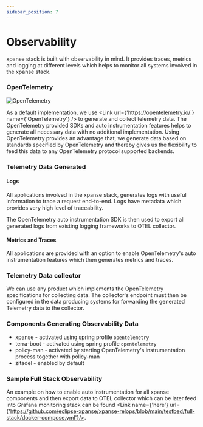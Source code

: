 ```yaml
---
sidebar_position: 7
---
```



# Observability

xpanse stack is built with observability in mind. It provides traces, metrics and logging at different levels
which helps to monitor all systems involved in the xpanse stack.

### OpenTelemetry

![OpenTelemetry](https://encrypted-tbn0.gstatic.com/images?q=tbn:ANd9GcSyN7sCv7Y3XWDuSl3Pz0KSEBpO8mryvl_l5c7qbQv3cw&s)

As a default implementation, we use <Link url={'https://opentelemetry.io/'} name={'OpenTelemetry'} /> to generate and collect telemetry data. The OpenTelemetry
provided SDKs and auto instrumentation features helps to generate all necessary data with no additional implementation. Using
OpenTelemetry provides an advantage that, we generate data based on standards specified by OpenTelemetry and thereby gives
us the flexibility to feed this data to any OpenTelemetry protocol supported backends.

### Telemetry Data Generated

#### Logs

All applications involved in the xpanse stack, generates logs with useful information to trace a request
end-to-end.
Logs have metadata which provides very high level of traceability.

The OpenTelemetry auto instrumentation SDK is then used to export all generated logs from existing logging frameworks to
OTEL collector.

#### Metrics and Traces

All applications are provided with an option to enable OpenTelemetry's auto instrumentation features which then
generates metrics and traces.

### Telemetry Data collector

We can use any product which implements the OpenTelemetry specifications for collecting data. The collector's endpoint
must then be configured in the data producing systems for forwarding the generated Telemetry data to the collector.

### Components Generating Observability Data

- xpanse - activated using spring profile `opentelemetry`
- terra-boot - activated using spring profile `opentelemetry`
- policy-man - activated by starting OpenTelemetry's instrumentation process together with policy-man
- zitadel - enabled by default

### Sample Full Stack Observability

An example on how to enable auto instrumentation for all xpanse components and then export data to OTEL collector which
can
be later feed into Grafana monitoring stack can be
found <Link name={'here'} url={'https://github.com/eclipse-xpanse/xpanse-relops/blob/main/testbed/full-stack/docker-compose.yml'}/>.
